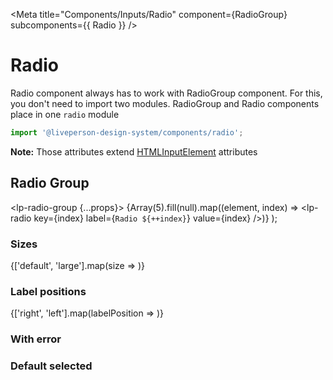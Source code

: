 


<Meta title="Components/Inputs/Radio" component={RadioGroup} subcomponents={{ Radio }} />

# Radio

Radio component always has to work with RadioGroup component. For this, you don't need to import two modules.
RadioGroup and Radio components place in one `radio` module

```jsx
import '@liveperson-design-system/components/radio';
```

<ArgsTable of={RadioGroup} />

**Note:** Those attributes extend [HTMLInputElement](https://www.w3schools.com/tags/tag_input.asp) attributes

## Radio Group

  <lp-radio-group {...props}>
    {Array(5).fill(null).map((element, index) => <lp-radio key={index} label={`Radio ${++index}`} value={index} />)}
  </lp-radio-group>
);

<Preview>
  <LPRadioGroup />
</Preview>

<Preview light>
  <LPRadioGroup theme="light" />
</Preview>

### Sizes

<Preview isColumn>
  {['default', 'large'].map(size => <LPRadioGroup key={size} size={size} />)}
</Preview>

### Label positions

<Preview isColumn>
  {['right', 'left'].map(labelPosition => <LPRadioGroup key={labelPosition} labelPosition={labelPosition} />)}
</Preview>

### With error

<Preview>
  <LPRadioGroup error />
</Preview>

<Preview light>
  <LPRadioGroup theme="light" error />
</Preview>

### Default selected

<Preview>
  <LPRadioGroup selected="3" />
</Preview>

<Preview light>
  <LPRadioGroup theme="light" selected="3" />
</Preview>
